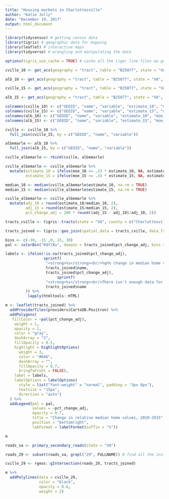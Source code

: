 ```yaml
---
title: "Housing markets in Charlottesville"
author: "Katie Jolly"
date: "December 19, 2017"
output: html_document
---
```


```r
library(tidycensus) # getting census data
library(tigris) # geographic data for mapping
library(leaflet) # interactive maps
library(tidyverse) # wrangling and manipulating the data

options(tigris_use_cache = TRUE) # cache all the tiger line files we get from tigris
```


```r
cville_10 <- get_acs(geography = "tract", table = "B25077", state = "VA", county = "Charlottesville City", survey = "acs5", year = 2010, cache_table = TRUE) # data in Charlottesville for 2010

alb_10 <- get_acs(geography = "tract", table = "B25077", state = "VA", county = "Albemarle", survey = "acs5", year = 2010, cache_table = TRUE) # Albemarle County in 2010

cville_15 <- get_acs(geography = "tract", table = "B25077", state = "VA", county = "Charlottesville City", survey = "acs5", year = 2015, cache_table = TRUE) # Cville in 2015

alb_15 <- get_acs(geography = "tract", table = "B25077", state = "VA", county = "Albemarle", survey = "acs5", year = 2015, cache_table = TRUE) # albemarle cnty in 2015
```

```r
colnames(cville_10) <- c("GEOID", "name", "variable", "estimate_10", "moe_10")
colnames(cville_15) <- c("GEOID", "name", "variable", "estimate_15", "moe_15")
colnames(alb_10) <- c("GEOID", "name", "variable", "estimate_10", "moe_10")
colnames(alb_15) <- c("GEOID", "name", "variable", "estimate_15", "moe_15")
```


```r
cville <- cville_10 %>%
  full_join(cville_15, by = c("GEOID", "name", "variable"))

albemarle <- alb_10 %>%
  full_join(alb_15, by = c("GEOID", "name", "variable"))

cville_albemarle <- rbind(cville, albemarle)
```


```r
cville_albemarle <- cville_albemarle %>%
  mutate(estimate_10 = ifelse(moe_10 >= .33 * estimate_10, NA, estimate_10),
         estimate_15 = ifelse(moe_15 >= .33 * estimate_15, NA, estimate_15))
```

```r
median_10 <- median(cville_albemarle$estimate_10, na.rm = TRUE)
median_15 <- median(cville_albemarle$estimate_15, na.rm = TRUE)

cville_albemarle <- cville_albemarle %>%
  mutate(adj_10 = round(estimate_10/median_10, 2),
         adj_15 = round(estimate_15/median_15, 2),
         pct_change_adj = 100 * round((adj_15 - adj_10)/adj_10, 2))
```

```r
tracts_cville <- tigris::tracts(state = "VA", county = c("Charlottesville City", "Albemarle County"))

tracts_joined <- tigris::geo_join(spatial_data = tracts_cville, data_frame = cville_albemarle, by = "GEOID", how = "left")
```

```r
bins <- c(-30, -15 ,0, 15, 30)
pal <- colorBin("RdYlBu", domain = tracts_joined$pct_change_adj, bins = bins)

labels <- ifelse(!is.na(tracts_joined$pct_change_adj), 
                 sprintf(
                  "<strong>%s</strong><br/>%g%% change in median home value <br> relative to area median value, 2010-2015",
                  tracts_joined$name, 
                  tracts_joined$pct_change_adj), 
                       sprintf(
                  "<strong>%s</strong><br/>There isn't enough data for this <br/> tract to calculate percent change",
                  tracts_joined$name
         )) %>% 
          lapply(htmltools::HTML)

m <- leaflet(tracts_joined) %>%
  addProviderTiles(providers$CartoDB.Positron) %>%
  addPolygons(
   fillColor = ~pal(pct_change_adj),
    weight = 1,
    opacity = 1,
    color = "gray",
    dashArray = "2",
    fillOpacity = 0.5,
    highlight = highlightOptions(
      weight = 3,
      color = "#666",
      dashArray = "",
      fillOpacity = 0.7,
      bringToFront = FALSE),
    label = labels,
    labelOptions = labelOptions(
      style = list("font-weight" = "normal", padding = "3px 8px"),
      textsize = "15px",
      direction = "auto")
  ) %>%
  addLegend(pal = pal, 
            values = ~pct_change_adj, 
            opacity = 0.7, 
            title = "Change in relative median home values, 2010-2015",
            position = "bottomright",
            labFormat = labelFormat(suffix = "%"))

m
```

```r
roads_va <- primary_secondary_roads(state = "VA")

roads_29 <- subset(roads_va, grepl("29", FULLNAME)) # find all the instances of I-81 
```

```r
cville_29 <- rgeos::gIntersection(roads_29, tracts_joined)

m %>%
  addPolylines(data = cville_29,
               color = "black",
               opacity = 0.6,
               weight = 2)
```


